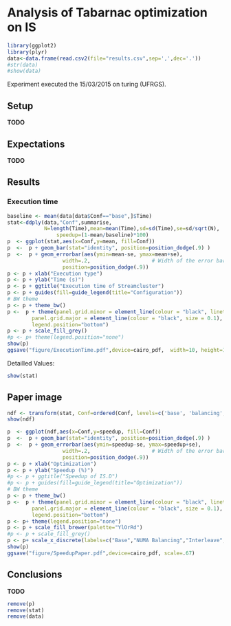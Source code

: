 Analysis of Tabarnac optimization on IS
=======================================


```r
library(ggplot2)
library(plyr)
data<-data.frame(read.csv2(file="results.csv",sep=',',dec='.'))
#str(data)
#show(data)
```
Experiment executed the 15/03/2015 on turing (UFRGS).

Setup
-----

**TODO**


Expectations
------------

**TODO**

Results
-------

###   Execution time

```r
baseline <- mean(data[data$Conf=="base",]$Time)
stat<-ddply(data,"Conf",summarise,
            N=length(Time),mean=mean(Time),sd=sd(Time),se=sd/sqrt(N),
                speedup=(1-mean/baseline)*100)
p  <- ggplot(stat,aes(x=Conf,y=mean, fill=Conf))
p  <-  p + geom_bar(stat="identity", position=position_dodge(.9) )
p  <-  p + geom_errorbar(aes(ymin=mean-se, ymax=mean+se),
                  width=.2,                    # Width of the error bars
                  position=position_dodge(.9))
p <- p + xlab("Execution type")
p <- p + ylab("Time (s)")
p <- p + ggtitle("Execution time of Streamcluster")
p <- p + guides(fill=guide_legend(title="Configuration"))
# BW theme
p <- p + theme_bw()
p <-  p + theme(panel.grid.minor = element_line(colour = "black", linetype="dashed", size = 0.1),
        panel.grid.major = element_line(colour = "black", size = 0.1),
        legend.position="bottom")
p <- p + scale_fill_grey()
#p <- p+ theme(legend.position="none")
show(p)
ggsave("figure/ExecutionTime.pdf",device=cairo_pdf,  width=10, height=10)
```

Detailled Values:

```r
show(stat)
```

Paper image
-----------

```r
ndf <- transform(stat, Conf=ordered(Conf, levels=c('base', 'balancing', 'interleave', 'tabarnac')))
show(ndf)

p  <- ggplot(ndf,aes(x=Conf,y=speedup, fill=Conf))
p  <-  p + geom_bar(stat="identity", position=position_dodge(.9) )
p  <-  p + geom_errorbar(aes(ymin=speedup-se, ymax=speedup+se),
                  width=.2,                    # Width of the error bars
                  position=position_dodge(.9))
p <- p + xlab("Optimization")
p <- p + ylab("Speedup (%)")
#p <- p + ggtitle("Speedup of IS.D")
#p <- p + guides(fill=guide_legend(title="Optimization"))
# BW theme
p <- p + theme_bw()
p <-  p + theme(panel.grid.minor = element_line(colour = "black", linetype="dashed", size = 0.1),
        panel.grid.major = element_line(colour = "black", size = 0.1),
        legend.position="bottom")
p <- p+ theme(legend.position="none")
p <- p + scale_fill_brewer(palette="YlOrRd")
#p <- p + scale_fill_grey()
p <- p+ scale_x_discrete(labels=c("Base","NUMA Balancing","Interleave","First Touch"))
show(p)
ggsave("figure/SpeedupPaper.pdf",device=cairo_pdf, scale=.67)
```

Conclusions
-----------

**TODO**

```r
remove(p)
remove(stat)
remove(data)
```
